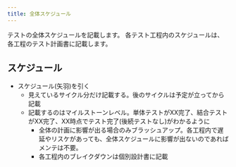 ```yaml
---
title: 全体スケジュール
---
```


テストの全体スケジュールを記載します。
各テスト工程内のスケジュールは、各工程のテスト計画書に記載します。

## スケジュール

- スケジュール(矢羽)を引く
   - 見えているサイクル分だけ記載する。後のサイクルは予定が立ってから記載
   - 記載するのはマイルストーンレベル。単体テストがXX完了、結合テストがXX完了、XX時点でテスト完了(後続テストなし)がわかるように
      - 全体の計画に影響が出る場合のみブラッシュアップ。各工程内で遅延やリスケがあっても、全体スケジュールに影響が出ないのであればメンテは不要。
      - 各工程内のブレイクダウンは個別設計書に記載

